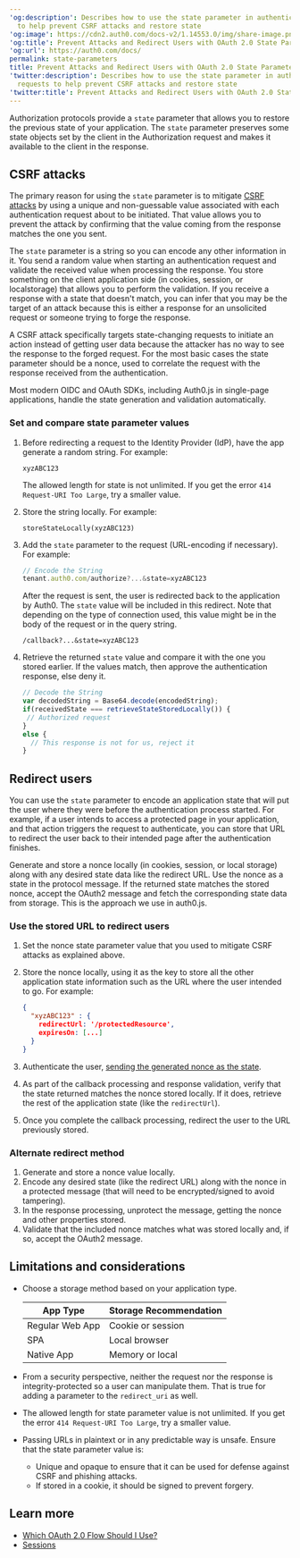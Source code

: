 ---
'og:description': Describes how to use the state parameter in authentication requests
  to help prevent CSRF attacks and restore state
'og:image': https://cdn2.auth0.com/docs-v2/1.14553.0/img/share-image.png
'og:title': Prevent Attacks and Redirect Users with OAuth 2.0 State Parameters
'og:url': https://auth0.com/docs/
permalink: state-parameters
title: Prevent Attacks and Redirect Users with OAuth 2.0 State Parameters
'twitter:description': Describes how to use the state parameter in authentication
  requests to help prevent CSRF attacks and restore state
'twitter:title': Prevent Attacks and Redirect Users with OAuth 2.0 State Parameters
---
Authorization protocols provide a `state` parameter that allows you to restore the previous state of your application. The `state` parameter preserves some state objects set by the client in the Authorization request and makes it available to the client in the response.

## CSRF attacks

The primary reason for using the `state` parameter is to mitigate [CSRF attacks](https://en.wikipedia.org/wiki/Cross-site_request_forgery) by using a unique and non-guessable value associated with each authentication request about to be initiated. That value allows you to prevent the attack by confirming that the value coming from the response matches the one you sent.

The `state` parameter is a string so you can encode any other information in it. You send a random value when starting an authentication request and validate the received value when processing the response. You store something on the client application side (in cookies, session, or localstorage) that allows you to perform the validation. If you receive a response with a state that doesn't match, you can infer that you may be the target of an attack because this is either a response for an unsolicited request or someone trying to forge the response.

A CSRF attack specifically targets state-changing requests to initiate an action instead of getting user data because the attacker has no way to see the response to the forged request. For the most basic cases the state parameter should be a <Tooltip tip="Nonce: Arbitrary number issued once in an authentication protocol to detect and prevent replay attacks." cta="View Glossary" href="/docs/glossary?term=nonce">nonce</Tooltip>, used to correlate the request with the response received from the authentication.

Most modern OIDC and <Tooltip tip="OAuth 2.0: Authorization framework that defines authorization protocols and workflows." cta="View Glossary" href="/docs/glossary?term=OAuth">OAuth</Tooltip> SDKs, including Auth0.js in single-page applications, handle the state generation and validation automatically.

### Set and compare state parameter values

1. Before redirecting a request to the Identity Provider (IdP), have the app generate a random string. For example:

   ```text lines
   xyzABC123
   ```

   The allowed length for state is not unlimited. If you get the error `414 Request-URI Too Large`, try a smaller value.
2. Store the string locally. For example:

   ```text lines
   storeStateLocally(xyzABC123)
   ```


   

   
3. Add the `state` parameter to the request (URL-encoding if necessary). For example:

   ```javascript lines
   // Encode the String   
   tenant.auth0.com/authorize?...&state=xyzABC123
   ```


   

   

   After the request is sent, the user is redirected back to the application by Auth0. The `state` value will be included in this redirect. Note that depending on the type of connection used, this value might be in the body of the request or in the query string.

   ```text lines
   /callback?...&state=xyzABC123
   ```


   

   
4. Retrieve the returned `state` value and compare it with the one you stored earlier. If the values match, then approve the authentication response, else deny it.

   ```javascript lines
   // Decode the String
   var decodedString = Base64.decode(encodedString);
   if(receivedState === retrieveStateStoredLocally()) {
    // Authorized request
   } 
   else {
     // This response is not for us, reject it
   }
   ```


   

   

## Redirect users

You can use the `state` parameter to encode an application state that will put the user where they were before the authentication process started. For example, if a user intends to access a protected page in your application, and that action triggers the request to authenticate, you can store that URL to redirect the user back to their intended page after the authentication finishes.

Generate and store a nonce locally (in cookies, session, or local storage) along with any desired state data like the redirect URL. Use the nonce as a state in the protocol message. If the returned state matches the stored nonce, accept the OAuth2 message and fetch the corresponding state data from storage. This is the approach we use in auth0.js.

### Use the stored URL to redirect users

1. Set the nonce state parameter value that you used to mitigate CSRF attacks as explained above.
2. Store the nonce locally, using it as the key to store all the other application state information such as the URL where the user intended to go. For example:

   ```json lines
   {
     "xyzABC123" : {
       redirectUrl: '/protectedResource',
       expiresOn: [...]
     }
   }
   ```


   

   
3. Authenticate the user, [sending the generated nonce as the state](/docs/get-started/authentication-and-authorization-flow/implicit-flow-with-form-post/mitigate-replay-attacks-when-using-the-implicit-flow).
4. As part of the callback processing and response validation, verify that the state returned matches the nonce stored locally. If it does, retrieve the rest of the application state (like the `redirectUrl`).
5. Once you complete the callback processing, redirect the user to the URL previously stored.

### Alternate redirect method

1. Generate and store a nonce value locally.
2. Encode any desired state (like the redirect URL) along with the nonce in a protected message (that will need to be encrypted/signed to avoid tampering).
3. In the response processing, unprotect the message, getting the nonce and other properties stored.
4. Validate that the included nonce matches what was stored locally and, if so, accept the OAuth2 message.

## Limitations and considerations

* Choose a storage method based on your application type.

  <table class="table"><thead>
  <tr>
  <th>App Type</th>
  <th>Storage Recommendation</th>
  </tr>
  </thead>
  <tbody>
  <tr>
  <td>Regular Web App</td>
  <td>Cookie or session</td>
  </tr>
  <tr>
  <td>SPA</td>
  <td>Local browser</td>
  </tr>
  <tr>
  <td>Native App</td>
  <td>Memory or local</td>
  </tr>
  </tbody>
  </table>
* From a security perspective, neither the request nor the response is integrity-protected so a user can manipulate them. That is true for adding a parameter to the `redirect_uri` as well.
* The allowed length for state parameter value is not unlimited. If you get the error `414 Request-URI Too Large`, try a smaller value.
* Passing URLs in plaintext or in any predictable way is unsafe. Ensure that the state parameter value is:

  + Unique and opaque to ensure that it can be used for defense against CSRF and phishing attacks.
  + If stored in a cookie, it should be signed to prevent forgery.

## Learn more

* [Which OAuth 2.0 Flow Should I Use?](/docs/get-started/authentication-and-authorization-flow/which-oauth-2-0-flow-should-i-use)
* [Sessions](/docs/manage-users/sessions)